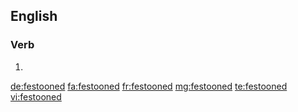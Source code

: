 ==English==

===Verb===
{{head|en}}

# {{en-past of|festoon}}

[[de:festooned]]
[[fa:festooned]]
[[fr:festooned]]
[[mg:festooned]]
[[te:festooned]]
[[vi:festooned]]